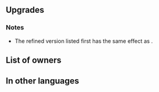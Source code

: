 {{Weapon Infobox
|tagid=SID_払暁の槍
|weaponType=Lance
|might=16
|userVersion1=Weapon
|userVersion2=Gleam
|range=1
|effect=Accelerates Special trigger (cooldown count-1).
|cooldown=-1
|cost=400
|exclusive=1
|statModifiers=0,16,0,0,0
|required=-
|refinePaths=default
|refineSP=400
|refineMedals=500
|refineDews=200
|effectSkill1=If foe initiates combat, grants Atk/Def+4 during combat.
|iconSkill1=Sturdy Stance W.png
|tagidExtraSkill1=構
|properties=
}}
==Upgrades==
{{Weapon Upgrade List}}
===Notes===
* The refined version listed first has the same effect as {{St|Sturdy Stance 2}}.
{{IfFoeInitiates}}
{{Combat boosts}}
==List of owners==
{{Skill Hero List}}
==In other languages==
{{OtherLanguages
|japanese=払暁の槍
|german=Dämmerlanze
|spanishEU=Lanza del alba
|spanishLA=Lanza del alba
|french=Lance de l'aube
|italian=Lancia dell'alba
|chineseTW=拂曉之槍
|portuguese=Lança alvorada
}}
{{Weapons Navbox}}